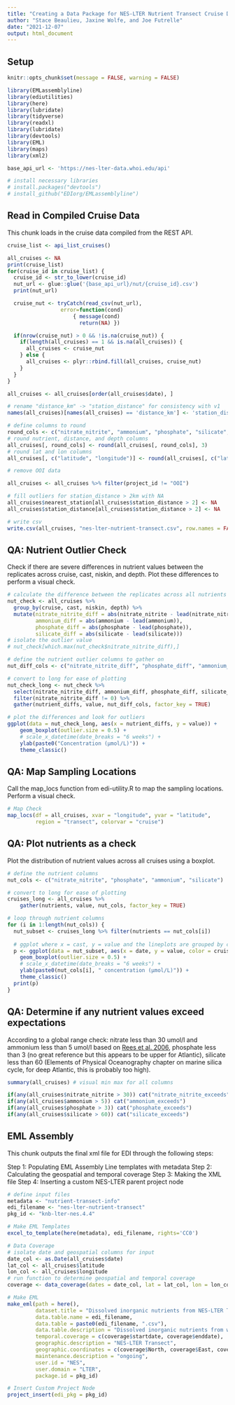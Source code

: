 ```yaml
---
title: "Creating a Data Package for NES-LTER Nutrient Transect Cruise Data"
author: "Stace Beaulieu, Jaxine Wolfe, and Joe Futrelle"
date: "2021-12-07"
output: html_document
---
```


## Setup

```r
knitr::opts_chunk$set(message = FALSE, warning = FALSE)

library(EMLassemblyline)
library(ediutilities)
library(here)
library(lubridate)
library(tidyverse)
library(readxl)
library(lubridate)
library(devtools)
library(EML)
library(maps)
library(xml2)

base_api_url <- 'https://nes-lter-data.whoi.edu/api'

# install necessary libraries
# install.packages("devtools")
# install_github("EDIorg/EMLassemblyline")

```

## Read in Compiled Cruise Data

This chunk loads in the cruise data compiled from the REST API.

```r
cruise_list <- api_list_cruises()

all_cruises <- NA
print(cruise_list)
for(cruise_id in cruise_list) {
  cruise_id <- str_to_lower(cruise_id)
  nut_url <- glue::glue('{base_api_url}/nut/{cruise_id}.csv')
  print(nut_url)

  cruise_nut <- tryCatch(read_csv(nut_url), 
                 error=function(cond) 
                     { message(cond)
                       return(NA) })

  if(nrow(cruise_nut) > 0 && !is.na(cruise_nut)) {
    if(length(all_cruises) == 1 && is.na(all_cruises)) {
      all_cruises <- cruise_nut
    } else {
      all_cruises <- plyr::rbind.fill(all_cruises, cruise_nut)
    }
  }
}
```

```r
all_cruises <- all_cruises[order(all_cruises$date), ]

# rename "distance_km" -> "station_distance" for consistency with v1
names(all_cruises)[names(all_cruises) == 'distance_km'] <- 'station_distance'

# define columns to round
round_cols <- c("nitrate_nitrite", "ammonium", "phosphate", "silicate", "depth", "station_distance")
# round nutrient, distance, and depth columns
all_cruises[, round_cols] <- round(all_cruises[, round_cols], 3)
# round lat and lon columns
all_cruises[, c("latitude", "longitude")] <- round(all_cruises[, c("latitude", "longitude")], 4)

# remove OOI data

all_cruises <- all_cruises %>% filter(project_id != "OOI")

# fill outliers for station_distance > 2km with NA
all_cruises$nearest_station[all_cruises$station_distance > 2] <- NA
all_cruises$station_distance[all_cruises$station_distance > 2] <- NA

# write csv
write.csv(all_cruises, "nes-lter-nutrient-transect.csv", row.names = FALSE, quote = FALSE)

```

## QA: Nutrient Outlier Check

Check if there are severe differences in nutrient values between the replicates across cruise, cast, niskin, and depth. Plot these differences to perform a visual check.

```r

# calculate the difference between the replicates across all nutrients
nut_check <- all_cruises %>%
  group_by(cruise, cast, niskin, depth) %>%
  mutate(nitrate_nitrite_diff = abs(nitrate_nitrite - lead(nitrate_nitrite)),
         ammonium_diff = abs(ammonium - lead(ammonium)),
         phosphate_diff = abs(phosphate - lead(phosphate)),
         silicate_diff = abs(silicate - lead(silicate))) 
# isolate the outlier value
# nut_check[which.max(nut_check$nitrate_nitrite_diff),]

# define the nutrient outlier columns to gather on
nut_diff_cols <- c("nitrate_nitrite_diff", "phosphate_diff", "ammonium_diff", "silicate_diff")

# convert to long for ease of plotting
nut_check_long <- nut_check %>%
  select(nitrate_nitrite_diff, ammonium_diff, phosphate_diff, silicate_diff) %>%
  filter(nitrate_nitrite_diff != 0) %>%
  gather(nutrient_diffs, value, nut_diff_cols, factor_key = TRUE)

# plot the differences and look for outliers
ggplot(data = nut_check_long, aes(x = nutrient_diffs, y = value)) +
    geom_boxplot(outlier.size = 0.5) +
    # scale_x_datetime(date_breaks = "6 weeks") +
    ylab(paste0("Concentration (µmol/L)")) +
    theme_classic()

```

## QA: Map Sampling Locations

Call the map_locs function from edi-utility.R to map the sampling locations. Perform a visual check.

```r

# Map Check
map_locs(df = all_cruises, xvar = "longitude", yvar = "latitude",
         region = "transect", colorvar = "cruise")

```


## QA: Plot nutrients as a check

Plot the distribution of nutrient values across all cruises using a boxplot. 

```r
# define the nutrient columns 
nut_cols <- c("nitrate_nitrite", "phosphate", "ammonium", "silicate")

# convert to long for ease of plotting
cruises_long <- all_cruises %>%
    gather(nutrients, value, nut_cols, factor_key = TRUE)

# loop through nutrient columns
for (i in 1:length(nut_cols)) {
  nut_subset <- cruises_long %>% filter(nutrients == nut_cols[i])
  
  # ggplot where x = cast, y = value and the lineplots are grouped by cruise
  p <- ggplot(data = nut_subset, aes(x = date, y = value, color = cruise)) +
    geom_boxplot(outlier.size = 0.5) +
    # scale_x_datetime(date_breaks = "6 weeks") +
    ylab(paste0(nut_cols[i], " concentration (µmol/L)")) +
    theme_classic()
  print(p)
}

```

## QA: Determine if any nutrient values exceed expectations

According to a global range check: nitrate less than 30 umol/l and ammonium less than 5 umol/l based on [Rees et al. 2006](https://doi.org/10.1016/j.dsr2.2006.05.008), phosphate less than 3 (no great reference but this appears to be upper for Atlantic), silicate less than 60 (Elements of Physical Oceanography chapter on marine silica cycle, for deep Atlantic, this is probably too high).

```r
summary(all_cruises) # visual min max for all columns

if(any(all_cruises$nitrate_nitrite > 30)) cat("nitrate_nitrite_exceeds") 
if(any(all_cruises$ammonium > 5)) cat("ammonium_exceeds")
if(any(all_cruises$phosphate > 3)) cat("phosphate_exceeds")
if(any(all_cruises$silicate > 60)) cat("silicate_exceeds")

```

## EML Assembly

This chunk outputs the final xml file for EDI through the following steps:

Step 1: Populating EML Assembly Line templates with metadata
Step 2: Calculating the geospatial and temporal coverage 
Step 3: Making the XML file 
Step 4: Inserting a custom NES-LTER parent project node 

```r

# define input files
metadata <- "nutrient-transect-info"
edi_filename <- "nes-lter-nutrient-transect"
pkg_id <- "knb-lter-nes.4.4"

# Make EML Templates 
excel_to_template(here(metadata), edi_filename, rights='CC0')

# Data Coverage
# isolate date and geospatial columns for input
date_col <- as.Date(all_cruises$date)
lat_col <- all_cruises$latitude
lon_col <- all_cruises$longitude
# run function to determine geospatial and temporal coverage
coverage <- data_coverage(dates = date_col, lat = lat_col, lon = lon_col)

# Make EML
make_eml(path = here(),
         dataset.title = "Dissolved inorganic nutrients from NES-LTER Transect cruises, including 4 macro-nutrients from water column bottle samples, ongoing since 2017",
         data.table.name = edi_filename,
         data.table = paste0(edi_filename, ".csv"),
         data.table.description = "Dissolved inorganic nutrients from water column bottle samples taken on NES-LTER Transect cruises",
         temporal.coverage = c(coverage$startdate, coverage$enddate),
         geographic.description = "NES-LTER Transect",
         geographic.coordinates = c(coverage$North, coverage$East, coverage$South, coverage$West),
         maintenance.description = "ongoing",
         user.id = "NES",
         user.domain = "LTER",
         package.id = pkg_id)

# Insert Custom Project Node
project_insert(edi_pkg = pkg_id)
```

